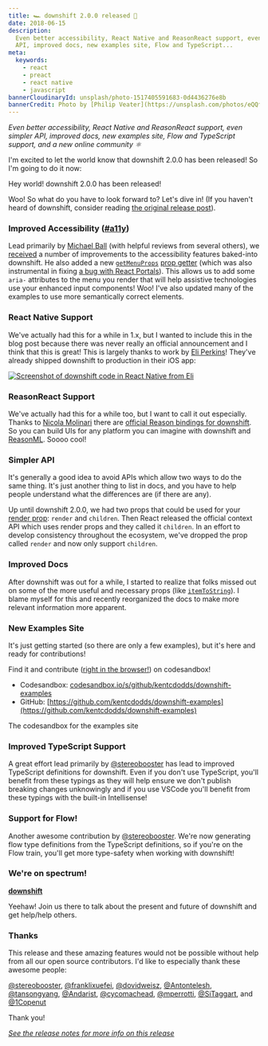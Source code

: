 ```yaml
---
title: 🏎 downshift 2.0.0 released 🎉
date: 2018-06-15
description:
  Even better accessibility, React Native and ReasonReact support, even simpler
  API, improved docs, new examples site, Flow and TypeScript...
meta:
  keywords:
    - react
    - preact
    - react native
    - javascript
bannerCloudinaryId: unsplash/photo-1517405591683-0d4436276e8b
bannerCredit: Photo by [Philip Veater](https://unsplash.com/photos/eQQfYv7bhwU)
---
```


_Even better accessibility, React Native and ReasonReact support, even simpler
API, improved docs, new examples site, Flow and TypeScript support, and a new
online community ⚛️_

I'm excited to let the world know that downshift 2.0.0 has been released! So I'm
going to do it now:

<callout-success class="important">
	Hey world! downshift 2.0.0 has been released!
</callout-success>

Woo! So what do you have to look forward to? Let's dive in! (If you haven't
heard of downshift, consider reading
[the original release post](/blog/introducing-downshift-for-react)).

### Improved Accessibility ([**#a11y**](https://x.com/hashtag/a11y))

Lead primarily by [Michael Ball](https://github.com/cycomachead) (with helpful
reviews from several others), we
[received](https://github.com/downshift-js/downshift/pull/285) a number of
improvements to the accessibility features baked-into downshift. He also added a
new
[`getMenuProps`](https://github.com/downshift-js/downshift/blob/master/README.md#getmenuprops)
[prop getter](/blog/how-to-give-rendering-control-to-users-with-prop-getters)
(which was also instrumental in fixing
[a bug with React Portals](https://github.com/downshift-js/downshift/issues/287)).
This allows us to add some `aria-` attributes to the menu you render that will
help assistive technologies use your enhanced input components! Woo! I've also
updated many of the examples to use more semantically correct elements.

### React Native Support

We've actually had this for a while in 1.x, but I wanted to include this in the
blog post because there was never really an official announcement and I think
that this is great! This is largely thanks to work by
[Eli Perkins](https://github.com/eliperkins)! They've already shipped downshift
to production in their iOS app:

[![Screenshot of downshift code in React Native from Eli](https://res.cloudinary.com/kentcdodds-com/image/upload/v1625032682/kentcdodds.com/content/blog/downshift-2-0-0-released/0.png)](https://github.com/downshift-js/downshift/issues/185#issuecomment-365965566)

### ReasonReact Support

We've actually had this for a while too, but I want to call it out especially.
Thanks to [Nicola Molinari](https://github.com/emmenko) there are
[official Reason bindings for downshift](https://github.com/downshift-js/downshift/blob/master/README.md#bindings-for-reasonml).
So you can build UIs for any platform you can imagine with downshift and
[ReasonML](https://reasonml.github.io). Soooo cool!

### Simpler API

It's generally a good idea to avoid APIs which allow two ways to do the same
thing. It's just another thing to list in docs, and you have to help people
understand what the differences are (if there are any).

Up until downshift 2.0.0, we had two props that could be used for your
[render prop](https://cdb.reacttraining.com/use-a-render-prop-50de598f11ce):
`render` and `children`. Then React released the official context API which uses
render props and they called it `children`. In an effort to develop consistency
throughout the ecosystem, we've dropped the prop called `render` and now only
support `children`.

### Improved Docs

After downshift was out for a while, I started to realize that folks missed out
on some of the more useful and necessary props (like
[`itemToString`](https://github.com/downshift-js/downshift/blob/master/README.md#itemtostring)).
I blame myself for this and recently reorganized the docs to make more relevant
information more apparent.

### New Examples Site

It's just getting started (so there are only a few examples), but it's here and
ready for contributions!

Find it and contribute
([right in the browser!](https://hackernoon.com/announcing-codesandbox-2-0-938cff3a0fcb))
on codesandbox!

- Codesandbox:
  [codesandbox.io/s/github/kentcdodds/downshift-examples](https://codesandbox.io/s/github/kentcdodds/downshift-examples)
- GitHub:
  [https://github.com/kentcdodds/downshift-examples](https://github.com/kentcdodds/downshift-examples)

<figcaption>The codesandbox for the examples site</figcaption>

### Improved TypeScript Support

A great effort lead primarily by
[@stereobooster](https://github.com/stereobooster) has lead to improved
TypeScript definitions for downshift. Even if you don't use TypeScript, you'll
benefit from these typings as they will help ensure we don't publish breaking
changes unknowingly and if you use VSCode you'll benefit from these typings with
the built-in Intellisense!

### Support for Flow!

Another awesome contribution by
[@stereobooster](https://github.com/stereobooster). We're now generating flow
type definitions from the TypeScript definitions, so if you're on the Flow
train, you'll get more type-safety when working with downshift!

### We're on spectrum!

[**downshift**](https://spectrum.chat/downshift)

Yeehaw! Join us there to talk about the present and future of downshift and get
help/help others.

### Thanks

This release and these amazing features would not be possible without help from
all our open source contributors. I'd like to especially thank these awesome
people:

[@stereobooster](https://github.com/stereobooster),
[@franklixuefei](https://github.com/franklixuefei),
[@dovidweisz](https://github.com/dovidweisz),
[@Antontelesh](https://github.com/Antontelesh),
[@tansongyang](https://github.com/tansongyang),
[@Andarist](https://github.com/Andarist),
[@cycomachead](https://github.com/cycomachead),
[@mperrotti](https://github.com/mperrotti),
[@SiTaggart](https://github.com/SiTaggart), and
[@1Copenut](https://github.com/1Copenut)

Thank you!

[_See the release notes for more info on this release_](https://github.com/downshift-js/downshift/releases/tag/v2.0.0)
